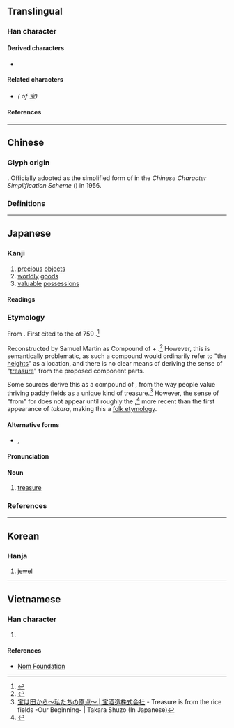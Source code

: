 {{also|寶}}
{{character info}}
==Translingual==
{{stroke order|strokes=8}}
{{ja-forms|宝|宝|[[寶]]}}

===Han character===
{{Han char|rn=40|rad=宀|as=05|sn=8|four=30103|canj=JMGI|ids=⿱宀玉}}

====Derived characters====
* {{l|mul|[[𡝬]], [[𣷂]], [[𬃏]], [[𮎓]], [[𨉗]], [[𫒭]], [[𬝄]], [[𮦚]], [[𡬏]]}}

====Related characters====
* {{l|mul|[[寶]]}} ''({{w|Traditional Chinese|Traditional form}} of 宝)''

====References====
{{Han ref|kx=0284.081|dkj=07122|dj=0561.080|hdz=20917.100|uh=5B9D}}

----

==Chinese==

===Glyph origin===
{{Han simp|寶|f=⿱珤貝|t=玉}}. Officially adopted as the simplified form of {{zh-l|*寶}} in the ''Chinese Character Simplification Scheme'' ({{lw|zh|pref=《|s:漢字簡化方案|漢字簡化方案|suf=》}}) in 1956.

===Definitions===
{{zh-see|寶|sv}} <!-- Refer 《宋元以來俗字譜》 and http://dict.variants.moe.edu.tw/variants/rbt/word_attribute.rbt?quote_code=QTAxMDU2LTAwMQ#33 -->

----

==Japanese==
{{ja-kanji forms|宝|寶}}

===Kanji===
{{ja-kanji|grade=6|rs=宀05|kyu=寶}}

# [[precious]] [[objects]]
# [[worldly]] [[goods]]
# [[valuable]] [[possessions]]

====Readings====
{{ja-readings
|goon=ほう
|kanon=ほう
|kanyoon=ほ
|kun=たから-
}}

===Etymology===
{{ja-kanjitab|たから|yomi=k}}
From {{inherited|ja|ojp|-|sort=たから}}. First cited to the ''{{w|Man'yōshū}}'' of 759 {{CE}}.<ref>{{R:Nihon Kokugo Daijiten 2|宝・財・貨}}</ref> 

Reconstructed by Samuel Martin as Compound of {{cog|jpx-pro|*taka|t1=high}} + {{m|jpx-pro|*-ra|pos=pluralizing suffix}}.<ref>{{R:ja:Martin 1987}}</ref>  However, this is semantically problematic, as such a compound would ordinarily refer to "the [[heights]]" as a location, and there is no clear means of deriving the sense of "[[treasure]]" from the proposed component parts.

Some sources derive this as a compound of {{com|ja|田|tr1=ta|t1=paddy field|から|tr2=kara|t2=from|lit=from the paddy fields}}, from the way people value thriving paddy fields as a unique kind of treasure.<ref>[https://www.takarashuzo.co.jp/takarahatakara/ 宝は田から～私たちの原点～ | 宝酒造株式会社] - Treasure is from the rice fields -Our Beginning- | Takara Shuzo (In Japanese)</ref>  However, the sense of "from" for {{ja-r|から}} does not appear until roughly the {{w|Heian period}},<ref>{{R:Nihon Kokugo Daijiten 2|から}}</ref> more recent than the first appearance of ''takara'', making this a [[folk etymology]].

====Alternative forms====
* {{ja-l|財}}, {{ja-l|貨}}

====Pronunciation====
{{ja-pron|たから|acc=3|acc_ref=DJR,SMK5,NHK}}

====Noun====
{{ja-noun|たから}}

# {{defdate|from 759}} [[treasure]]

===References===
<references/>

----

==Korean==

===Hanja===
{{ko-hanja|hangeul=보|rv=bo|mr=po}}

# [[jewel]]

----

==Vietnamese==

===Han character===
{{vi-readings|rs=宀05|reading=bảo, báu, bửu}}

# {{rfdef|vi|sort=宀05}}

====References====
* [http://nomfoundation.org/common/nom_details.php?codepoint=5B9D Nom Foundation]